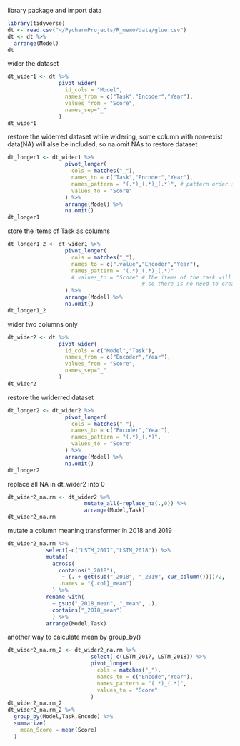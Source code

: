 library package and import data
```r
library(tidyverse)
dt <- read.csv("~/PycharmProjects/R_memo/data/glue.csv")
dt <- dt %>%
  arrange(Model)
dt
```

wider the dataset
```r
dt_wider1 <- dt %>%
                pivot_wider(
                  id_cols = "Model",
                  names_from = c("Task","Encoder","Year"),
                  values_from = "Score",
                  names_sep="_"
                )
dt_wider1
```

restore the widerred dataset
while widering, some column with non-exist data(NA) will alse be included, 
so na.omit NAs to restore dataset
```r
dt_longer1 <- dt_wider1 %>%
                  pivot_longer(
                    cols = matches("_"),
                    names_to = c("Task","Encoder","Year"),
                    names_pattern = "(.*)_(.*)_(.*)", # pattern order is -> "Task","Encoder","Year"
                    values_to = "Score"
                  ) %>%
                  arrange(Model) %>%
                  na.omit()
dt_longer1
```

store the items of Task as columns
```r
dt_longer1_2 <- dt_wider1 %>%
                  pivot_longer(
                    cols = matches("_"),
                    names_to = c(".value","Encoder","Year"),
                    names_pattern = "(.*)_(.*)_(.*)"
                    # values_to = "Score" # The items of the task will be stored in the column 
                                          # so there is no need to create a column name for the score
                  ) %>%
                  arrange(Model) %>%
                  na.omit()
dt_longer1_2
```

wider two columns only
```r
dt_wider2 <- dt %>%
                pivot_wider(
                  id_cols = c("Model","Task"),
                  names_from = c("Encoder","Year"),
                  values_from = "Score",
                  names_sep="_"
                ) 
dt_wider2
```

restore the wriderred dataset
```r
dt_longer2 <- dt_wider2 %>%
                  pivot_longer(
                    cols = matches("_"),
                    names_to = c("Encoder","Year"),
                    names_pattern = "(.*)_(.*)",
                    values_to = "Score"
                  ) %>%
                  arrange(Model) %>%
                  na.omit()
dt_longer2
```

replace all NA in dt_wider2 into 0
```r
dt_wider2_na.rm <- dt_wider2 %>%
                        mutate_all(~replace_na(.,0)) %>%
                        arrange(Model,Task)
dt_wider2_na.rm
```

mutate a column meaning transformer in 2018 and 2019
```r
dt_wider2_na.rm %>%
            select(-c("LSTM_2017","LSTM_2018")) %>%
            mutate(
              across(
                contains("_2018"), 
                 ~ (. + get(sub("_2018", "_2019", cur_column())))/2, 
                .names = "{.col}_mean")
              ) %>%
            rename_with(
              ~ gsub("_2018_mean", "_mean", .), 
              contains("_2018_mean")
              ) %>%
            arrange(Model,Task)
```

another way to calculate mean by group_by()
```r
dt_wider2_na.rm_2 <- dt_wider2_na.rm %>%
                          select(-c(LSTM_2017, LSTM_2018)) %>%
                          pivot_longer(
                            cols = matches("_"),
                            names_to = c("Encode","Year"),
                            names_pattern = "(.*)_(.*)",
                            values_to = "Score"
                          ) 
dt_wider2_na.rm_2
dt_wider2_na.rm_2 %>%
  group_by(Model,Task,Encode) %>%
  summarize(
    mean_Score = mean(Score)
  ) 
```




